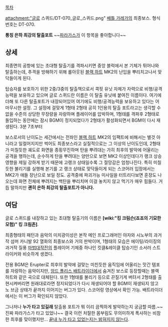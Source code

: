 [[목차]]

attachment:"글로 스퀴드/DT-070_글로_스퀴드.png"
[[배틀 가레가]]의 최종보스. 형식번호는 DT-070.

'''통칭 은하 최강의 탈출포트''' ~~[[파라가스]]가 이 항목을 좋아합니다~~

== 상세 ==
최종면의 공항에 있는 초대형 탈출기를 격파시키면 중앙 블럭에서 본 기체가 튀어나와 탈출하는데, 추격을 방해하기 위해 롤아웃된 [[블랙 하트]] MK2의 난입을 뿌리치고나서 맞닥들이게 된다.

탑승자를 보호하기 위한 2중/3중의 탈출책으로서 콕핏 유닛 자체가 자력으로 비행/공격능력을 보유하고 있으며 글로 스퀴드란 이름은 이 탈출 유닛에 붙여진 이름이다. 여기에 더해 또 다른 탈출포트가 내장되어있어 여기에도 비행/공격능력을 보유하고 있다는 어마무시한 설정. 그 설정에 걸맞게 1형태 2형태 공히 1인용의 탈출 포트라고는 생각할 수 없을 수준의 상당한 무장량을 자랑하며 플레이어를 압박하며, 1형태를 격파후 2형태로 돌입하는 동안에는 잠시 BGM이 정지되었다가 2형태가 활성화되면서 BGM이 다시 재생된다.
{{{#!html
<object width="420" height="315"><param name="movie" value="//www.youtube.com/v/Rc0nthrzxpM?version=3&amp;hl=ko_KR"></param><param name="allowFullScreen" value="true"></param><param name="allowscriptaccess" value="always"></param><embed src="//www.youtube.com/v/Rc0nthrzxpM?version=3&amp;hl=ko_KR" type="application/x-shockwave-flash" width="420" height="315" allowscriptaccess="always" allowfullscreen="true"></embed></object>}}}
3분 7초부터

보스로서의 난이도는 세간에서는 전좌인 [[블랙 하트]] MK2의 임팩트에 비해서는 별것 아니라고 일컬어지지만 썩어도 최종보스라고 실질적으로는 그 이상의 난이도인데, 2형태가 미칠듯한 궤도로 화면을 종횡무진하며 탄을 뿌려대는 가히 최후의 발악에 어울리는 공격을 행하는데, 순수하게 탄을 뿌려대는 양만으로 보면 MK2 이상인데다가 랭크 상승영향을 제일 강하게 받기 때문에 고랭크 상태일수록 그 절망감은 엄청나진다. 특히 미칠듯한 불리기를 실행해 본기를 고 랭크 상태로 맞닥들이게 되는 스코어러 입장에서는 MK2가 애들 장난으로 보일 정도. 공격중에 파괴가능 미사일을 터트리다보면 훈장도 나오는데 화면 전체에 뿌려지는 백탄을 뿌리치며 이걸 놓치지 않고 먹기가 매우 힘들다. 거듭 말하지만 '''괜히 은하 최강의 탈출포트가 아니다.'''

== 여담 ==
글로 스퀴드를 내장하고 있는 초대형 탈출기의 이름은 '''[wiki:"킹 크림슨(죠죠의 기묘한 모험)" 킹 크림존]'''.

최종형태의 패턴과 음악의 미치광이성은 본작 메인 프로그래머인 야자와 시노부의 과거작 섬머 카니발 92 열화의 최종보스와 거의 판박이며, 1형태의 모습은 에이팅/라이징의 과거작 질풍 [[마법대작전]]의 플레이어 기체중 하나인 킷클&레이클 탑승기인 소서러 스트라이커와 비슷하게 생겼다.

{{{#!html
<object width="560" height="315"><param name="movie" value="//www.youtube.com/v/XcZXJCaDXKM?hl=ja_JP&amp;version=3&amp;rel=0"></param><param name="allowFullScreen" value="true"></param><param name="allowscriptaccess" value="always"></param><embed src="//www.youtube.com/v/XcZXJCaDXKM?hl=ja_JP&amp;version=3&amp;rel=0" type="application/x-shockwave-flash" width="560" height="315" allowscriptaccess="always" allowfullscreen="true"></embed></object>}}}

전용 BGM은 Erupter로 최후의 발악에 걸맞는 미친듯한 움직임에 어울리는 맛간 템포를 자랑하는 음악이지만, [[암드 폴리스 배트라이더]]에서 숨겨진 보스로 등장할때는 블랙 하트와 같은 곡으로 대체된다. 또한 1형태를 불리기 등으로 끈질기게 버텨서 2형태를 출현시켜버리면 원래대로라면 정지되었다가 다시 재생되어야 할 BGM이 재생되지 않고 노 브금 상태가 끝까지 이어지는 버그가 있다. 스코어링 영상에서 확인 가능. 배트라이더에서는 이 버그가 확인되지 않았다.

그나저나 '''누가 타고 있길래''' 탈출용 포트가 뭐 이리 끔찍하게 발악하는지 궁금할 따름.~~진짜 파라가스가 타고 있었나~~ 결국 이런 처절한 몸부림도 무의미하게 폭사하는 비참한 최후를 맞이했지만... [[에바카니어 둠|끝내 누가 타고 있었는지는 밝혀지지 않는다]].
